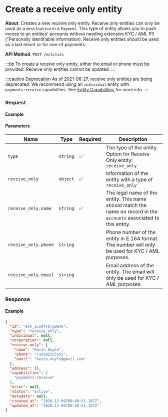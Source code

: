 
# Create a receive only entity

**About**: Creates a new receive only entity. Receive only entities can only be used as a `destination` in a `Payment`. This type of entity allows you to push money to an entities' accounts without needing extensive KYC / AML PII ("Personally identifiable information). Receive only entities should be used as a last resort or for one-of payments.

**API Method**: `POST /entities`

:::tip
To create a receive only entity, either the email or phone must be provided. Receive only entities cannot be updated.
:::

:::caution Deprecation
As of 2021-06-27, receive only entities are being deprecated. We recommend using an `individual` entity with `payments:receive` capabilities. See [Entity Capabilities](/api/core/entities/object#entity-capabilities) for more info.
:::

### Request

#### Example
<EntitiesCreateReceiveOnly />

#### Parameters
| Name                 | Type     | Required | Description                                                                                                          |
|----------------------|----------|----------|----------------------------------------------------------------------------------------------------------------------|
| `type`               | `string` | ✅        | The type of the entity. Option for Receive Only entity: `receive_only`                                               |
| `receive_only`       | `object` | ✅        | Information of the entity with a type of `receive_only`                                                              |
| `receive_only.name`  | `string` | ✅        | The legal name of the entity. This name should match the name on record in the `accounts` associated to this entity. |
| `receive_only.phone` | `string` |          | Phone number of the entity in E.164 format. The number will only be used for KYC / AML purposes.                     |
| `receive_only.email` | `string` |          | Email address of the entity. The email will only be used for KYC / AML purposes.                                     |

### Response

#### Example
```json
{
  "id": "ent_ixcRfFb7qQe46",
  "type": "receive_only",
  "individual": null,
  "corporation": null,
  "receive_only": {
    "name": "Kevin Doyle",
    "phone": "+16505555555",
    "email": "kevin.doyle@gmail.com"
  },
  "address": {},
  "capabilities": [
    "payments:receive"
  ],
  "error": null,
  "status": "active",
  "metadata": null,
  "created_at": "2020-12-09T00:40:51.107Z",
  "updated_at": "2020-12-09T00:40:51.107Z"
}
```
